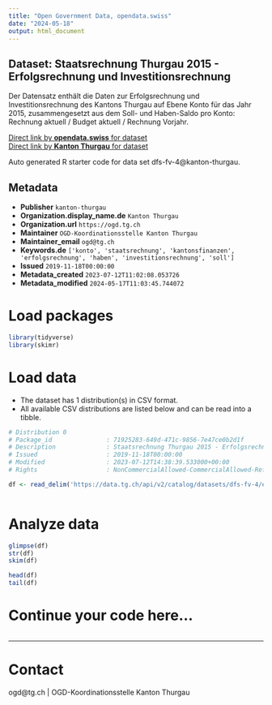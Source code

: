 ```yaml
---
title: "Open Government Data, opendata.swiss"
date: "2024-05-18"
output: html_document
---
```


## Dataset: Staatsrechnung Thurgau 2015 - Erfolgsrechnung und Investitionsrechnung

Der Datensatz enthält die Daten zur Erfolgsrechnung und Investitionsrechnung des Kantons Thurgau auf Ebene Konto für das Jahr 2015, zusammengesetzt aus dem Soll- und Haben-Saldo pro Konto: Rechnung aktuell / Budget aktuell / Rechnung Vorjahr.

[Direct link by **opendata.swiss** for dataset](https://opendata.swiss/de/dataset/staatsrechnung-thurgau-2015-erfolgsrechnung-und-investitionsrechnung)<br>
[Direct link by **Kanton Thurgau** for dataset](https://data.tg.ch/explore/dataset/dfs-fv-4/)

Auto generated R starter code for data set dfs-fv-4@kanton-thurgau.

## Metadata

- **Publisher** `kanton-thurgau`
- **Organization.display_name.de** `Kanton Thurgau`
- **Organization.url** `https://ogd.tg.ch`
- **Maintainer** `OGD-Koordinationsstelle Kanton Thurgau`
- **Maintainer_email** `ogd@tg.ch`
- **Keywords.de** `['konto', 'staatsrechnung', 'kantonsfinanzen', 'erfolgsrechnung', 'haben', 'investitionsrechnung', 'soll']`
- **Issued** `2019-11-18T00:00:00`
- **Metadata_created** `2023-07-12T11:02:08.053726`
- **Metadata_modified** `2024-05-17T11:03:45.744072`


# Load packages

```r

library(tidyverse)
library(skimr)

```

# Load data

-   The dataset has 1 distribution(s) in CSV format.
-   All available CSV distributions are listed below and can be read into a tibble.

```r

# Distribution 0
# Package_id               : 71925283-649d-471c-9856-7e47ce0b2d1f
# Description              : Staatsrechnung Thurgau 2015 - Erfolgsrechnung und Investitionsrechnung (csv)
# Issued                   : 2019-11-18T00:00:00
# Modified                 : 2023-07-12T14:38:39.533000+00:00
# Rights                   : NonCommercialAllowed-CommercialAllowed-ReferenceRequired

df <- read_delim('https://data.tg.ch/api/v2/catalog/datasets/dfs-fv-4/exports/csv')



```

# Analyze data

```r

glimpse(df)
str(df)
skim(df)

head(df)
tail(df)

```

# Continue your code here...

```r

```

------------------------------------------------------------------------

# Contact

ogd@tg.ch | OGD-Koordinationsstelle Kanton Thurgau
